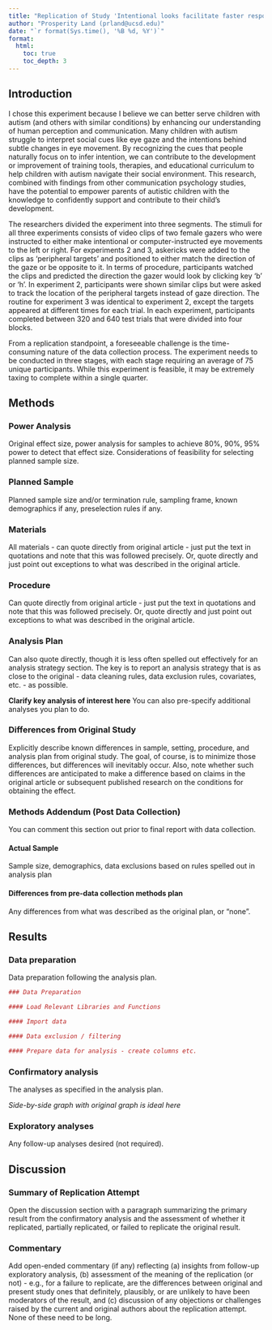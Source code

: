 ```yaml
---
title: "Replication of Study 'Intentional looks facilitate faster responding in observers' (2024, Psychological Science)"
author: "Prosperity Land (prland@ucsd.edu)"
date: "`r format(Sys.time(), '%B %d, %Y')`"
format:
  html:
    toc: true
    toc_depth: 3
---
```


<!-- Replication reports should all use this template to standardize reporting across projects.  These reports will be public supplementary materials that accompany the summary report(s) of the aggregate results. -->

## Introduction

I chose this experiment because I believe we can better serve children with autism (and others with similar conditions) by enhancing our understanding of human perception and communication. Many children with autism struggle to interpret social cues like eye gaze and the intentions behind subtle changes in eye movement. By recognizing the cues that people naturally focus on to infer intention, we can contribute to the development or improvement of training tools, therapies, and educational curriculum to help children with autism navigate their social environment. This research, combined with findings from other communication psychology studies, have the potential to empower parents of autistic children with the knowledge to confidently support and contribute to their child’s development.  

The researchers divided the experiment into three segments. The stimuli for all three experiments consists of video clips of two female gazers who were instructed to either make intentional or computer-instructed eye movements to the left or right. For experiments 2 and 3, askericks were added to the clips as ‘peripheral targets’ and positioned to either match the direction of the gaze or be opposite to it. In terms of procedure, participants watched the clips and predicted the direction the gazer would look by clicking key ‘b’ or ‘h’. In experiment 2, participants were shown similar clips but were asked to track the location of the peripheral targets instead of gaze direction. The routine for experiment 3 was identical to experiment 2, except the targets appeared at different times for each trial. In each experiment, participants completed between 320 and 640 test trials that were divided into four blocks. 

From a replication standpoint, a foreseeable challenge is the time-consuming nature of the data collection process. The experiment needs to be conducted in three stages, with each stage requiring an average of 75 unique participants. While this experiment is feasible, it may be extremely taxing to complete within a single quarter. 


## Methods

### Power Analysis

Original effect size, power analysis for samples to achieve 80%, 90%, 95% power to detect that effect size.  Considerations of feasibility for selecting planned sample size.

### Planned Sample

Planned sample size and/or termination rule, sampling frame, known demographics if any, preselection rules if any.

### Materials

All materials - can quote directly from original article - just put the text in quotations and note that this was followed precisely.  Or, quote directly and just point out exceptions to what was described in the original article.

### Procedure	

Can quote directly from original article - just put the text in quotations and note that this was followed precisely.  Or, quote directly and just point out exceptions to what was described in the original article.

### Analysis Plan

Can also quote directly, though it is less often spelled out effectively for an analysis strategy section.  The key is to report an analysis strategy that is as close to the original - data cleaning rules, data exclusion rules, covariates, etc. - as possible.  

**Clarify key analysis of interest here**  You can also pre-specify additional analyses you plan to do.

### Differences from Original Study

Explicitly describe known differences in sample, setting, procedure, and analysis plan from original study.  The goal, of course, is to minimize those differences, but differences will inevitably occur.  Also, note whether such differences are anticipated to make a difference based on claims in the original article or subsequent published research on the conditions for obtaining the effect.

### Methods Addendum (Post Data Collection)

You can comment this section out prior to final report with data collection.

#### Actual Sample
  Sample size, demographics, data exclusions based on rules spelled out in analysis plan

#### Differences from pre-data collection methods plan
  Any differences from what was described as the original plan, or “none”.


## Results


### Data preparation

Data preparation following the analysis plan.
	
```r
### Data Preparation

#### Load Relevant Libraries and Functions

#### Import data

#### Data exclusion / filtering

#### Prepare data for analysis - create columns etc.
```

### Confirmatory analysis

The analyses as specified in the analysis plan.  

*Side-by-side graph with original graph is ideal here*

### Exploratory analyses

Any follow-up analyses desired (not required).  

## Discussion

### Summary of Replication Attempt

Open the discussion section with a paragraph summarizing the primary result from the confirmatory analysis and the assessment of whether it replicated, partially replicated, or failed to replicate the original result.  

### Commentary

Add open-ended commentary (if any) reflecting (a) insights from follow-up exploratory analysis, (b) assessment of the meaning of the replication (or not) - e.g., for a failure to replicate, are the differences between original and present study ones that definitely, plausibly, or are unlikely to have been moderators of the result, and (c) discussion of any objections or challenges raised by the current and original authors about the replication attempt.  None of these need to be long.
